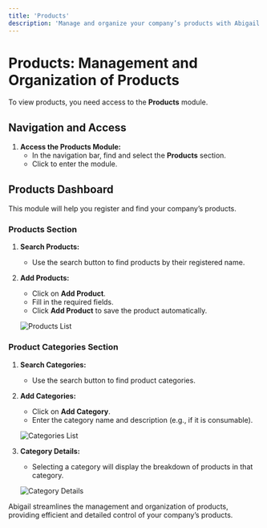 ```yaml
---
title: 'Products'
description: 'Manage and organize your company’s products with Abigail.'
---
```


# Products: Management and Organization of Products

To view products, you need access to the **Products** module.

## Navigation and Access

1. **Access the Products Module:**
   - In the navigation bar, find and select the **Products** section.
   - Click to enter the module.

## Products Dashboard

This module will help you register and find your company’s products.

### Products Section

1. **Search Products:**
   - Use the search button to find products by their registered name.

2. **Add Products:**
   - Click on **Add Product**.
   - Fill in the required fields.
   - Click **Add Product** to save the product automatically.

   <img
     className="block"
     src="/images/products-list-en.png"
     alt="Products List"
   />

### Product Categories Section

1. **Search Categories:**
   - Use the search button to find product categories.

2. **Add Categories:**
   - Click on **Add Category**.
   - Enter the category name and description (e.g., if it is consumable).

   <img
     className="block"
     src="/images/categories-list-en.png"
     alt="Categories List"
   />

3. **Category Details:**
   - Selecting a category will display the breakdown of products in that category.

   <img
     className="block"
     src="/images/categories-details-en.png"
     alt="Category Details"
   />

Abigail streamlines the management and organization of products, providing efficient and detailed control of your company’s products.
